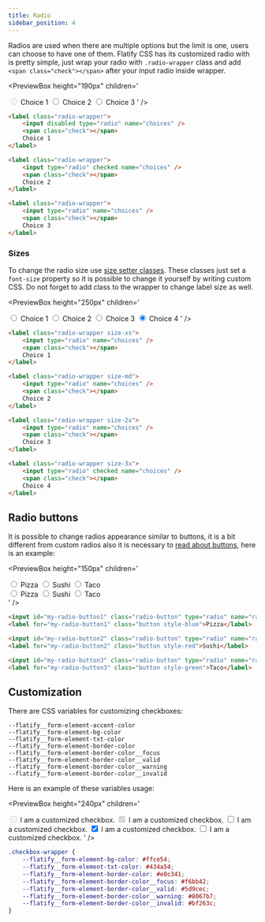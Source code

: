 ```yaml
---
title: Radio
sidebar_position: 4
---
```



Radios are used when there are multiple options but the limit is one, users can choose to have one of them.
Flatify CSS has its customized radio with is pretty simple, just wrap your radio with `.radio-wrapper` class and add `<span class="check"></span>` after your input radio inside wrapper.

<PreviewBox
	height="190px"
	children='<!DOCTYPE html>
<html lang="en">
	<head>
		<meta charset="UTF-8" />
		<meta http-equiv="X-UA-Compatible" content="IE=edge" />
		<meta name="viewport" content="width=device-width, initial-scale=1.0" />
		<link rel="stylesheet" href="https://raw.githack.com/amir2mi/FlatifyCSS/master/dist/css/flatify-min.css" />
		<title>Radios</title>
	</head>
	<body>
		<label class="radio-wrapper">
			<input disabled type="radio" name="choices" />
			<span class="check"></span>
			Choice 1
		</label>
		<label class="radio-wrapper">
			<input type="radio" checked name="choices" />
			<span class="check"></span>
			Choice 2
		</label>
		<label class="radio-wrapper">
			<input type="radio" name="choices" />
			<span class="check"></span>
			Choice 3
		</label>
    </body>

</html>'
/>

```html title="index.html"
<label class="radio-wrapper">
	<input disabled type="radio" name="choices" />
	<span class="check"></span>
	Choice 1
</label>

<label class="radio-wrapper">
	<input type="radio" checked name="choices" />
	<span class="check"></span>
	Choice 2
</label>

<label class="radio-wrapper">
	<input type="radio" name="choices" />
	<span class="check"></span>
	Choice 3
</label>
```

### Sizes

To change the radio size use [size setter classes](/docs/helpers/size-setters).
These classes just set a `font-size` property so it is possible to change it yourself by writing custom CSS. Do not forget to add class to the wrapper to change label size as well.

<PreviewBox
	height="250px"
	children='<!DOCTYPE html>
<html lang="en">
	<head>
		<meta charset="UTF-8" />
		<meta http-equiv="X-UA-Compatible" content="IE=edge" />
		<meta name="viewport" content="width=device-width, initial-scale=1.0" />
		<link rel="stylesheet" href="https://raw.githack.com/amir2mi/FlatifyCSS/master/dist/css/flatify-min.css" />
		<title>Checkboxes</title>
	</head>
	<body>
		<label class="radio-wrapper size-xs">
			<input type="radio" name="choices" />
			<span class="check"></span>
			 Choice 1
		</label>
		<label class="radio-wrapper size-md">
			<input type="radio" name="choices" />
			<span class="check"></span>
			Choice 2
		</label>
		<label class="radio-wrapper size-2x">
			<input type="radio" name="choices" />
			<span class="check"></span>
			Choice 3
		</label>
		<label class="radio-wrapper size-3x">
			<input type="radio" checked name="choices" />
			<span class="check"></span>
			Choice 4
		</label>
    </body>
</html>'
/>

```html title="index.html"
<label class="radio-wrapper size-xs">
	<input type="radio" name="choices" />
	<span class="check"></span>
	Choice 1
</label>

<label class="radio-wrapper size-md">
	<input type="radio" name="choices" />
	<span class="check"></span>
	Choice 2
</label>

<label class="radio-wrapper size-2x">
	<input type="radio" name="choices" />
	<span class="check"></span>
	Choice 3
</label>

<label class="radio-wrapper size-3x">
	<input type="radio" checked name="choices" />
	<span class="check"></span>
	Choice 4
</label>
```

## Radio buttons

It is possible to change radios appearance similar to buttons, it is a bit different from custom radios also it is necessary to [read about buttons](/docs/components/buttons), here is an example:

<PreviewBox
	height="150px"
	children='<!DOCTYPE html>
<html lang="en">
	<head>
		<meta charset="UTF-8" />
		<meta http-equiv="X-UA-Compatible" content="IE=edge" />
		<meta name="viewport" content="width=device-width, initial-scale=1.0" />
		<link rel="stylesheet" href="https://raw.githack.com/amir2mi/FlatifyCSS/master/dist/css/flatify-min.css" />
		<title>Radios</title>
	</head>
	<body>
		<div class="flex-center">
			<input id="my-radio-button1" class="radio-button" type="radio" 	name="radio-button" />
			<label for="my-radio-button1" class="button style-blue">Pizza</label>
			<input id="my-radio-button2" class="radio-button" type="radio" 	name="radio-button" />
			<label for="my-radio-button2" class="button style-red">Sushi</label>
			<input id="my-radio-button3" class="radio-button" type="radio" 	name="radio-button" />
			<label for="my-radio-button3" class="button style-green">Taco</label>
		</div>
		<div class="flex-center">
			<input id="my-radio-button4" class="radio-button" type="radio" 	name="radio-button" />
			<label for="my-radio-button4" class="button outline style-blue">Pizza</label>
			<input id="my-radio-button5" class="radio-button" type="radio" 	name="radio-button" />
			<label for="my-radio-button5" class="button outline style-red">Sushi</label>
			<input id="my-radio-button6" class="radio-button" type="radio" 	name="radio-button" />
			<label for="my-radio-button6" class="button outline style-green">Taco</label>
		</div>
    </body>

</html>'
/>

```html title="index.html"
<input id="my-radio-button1" class="radio-button" type="radio" name="radio-button" />
<label for="my-radio-button1" class="button style-blue">Pizza</label>

<input id="my-radio-button2" class="radio-button" type="radio" name="radio-button" />
<label for="my-radio-button2" class="button style-red">Sushi</label>

<input id="my-radio-button3" class="radio-button" type="radio" name="radio-button" />
<label for="my-radio-button3" class="button style-green">Taco</label>
```

## Customization

There are CSS variables for customizing checkboxes:

`--flatify__form-element-accent-color`  
`--flatify__form-element-bg-color`  
`--flatify__form-element-txt-color`  
`--flatify__form-element-border-color`  
`--flatify__form-element-border-color__focus`  
`--flatify__form-element-border-color__valid`  
`--flatify__form-element-border-color__warning`  
`--flatify__form-element-border-color__invalid`

Here is an example of these variables usage:

<PreviewBox
	height="240px"
	children='<!DOCTYPE html>
<html lang="en">
	<head>
		<meta charset="UTF-8" />
		<meta http-equiv="X-UA-Compatible" content="IE=edge" />
		<meta name="viewport" content="width=device-width, initial-scale=1.0" />
		<link rel="stylesheet" href="https://raw.githack.com/amir2mi/FlatifyCSS/master/dist/css/flatify-min.css" />
		<title>Inputs</title>
		<style>
			.checkbox-wrapper{
				--flatify__form-element-bg-color: #FFCE54;
				--flatify__form-element-txt-color: #434A54;
				--flatify__form-element-border-color: #E0C341;
				--flatify__form-element-border-color__focus: #F6BB42;
				--flatify__form-element-border-color__valid: #5D9CEC;
				--flatify__form-element-border-color__warning: #8067B7;
				--flatify__form-element-border-color__invalid: #BF263C;
			}
		</style>
	</head>
		<body>
		<label class="checkbox-wrapper">
			<input type="checkbox" disabled />
			<span class="check"></span>
			I am a customized checkbox.
		</label>
		<label class="checkbox-wrapper">
			<input type="checkbox" checked disabled/>
			<span class="check"></span>
			I am a customized checkbox.
		</label>
    	<label class="checkbox-wrapper">
    		<input type="checkbox" />
    		<span class="check"></span>
    		I am a customized checkbox.
    	</label>
    	<label class="checkbox-wrapper">
    		<input type="checkbox" checked/>
    		<span class="check"></span>
    		I am a customized checkbox.
    	</label>
    	<label class="checkbox-wrapper">
    		<input type="checkbox" class="indeterminate-checkbox" />
    		<span class="check"></span>
    		I am a customized checkbox.
    	</label>
    </body>
    <script>
    	document.querySelector(".indeterminate-checkbox").indeterminate = true;
    </script>
</html>'
/>

```css title="style.css"
.checkbox-wrapper {
	--flatify__form-element-bg-color: #ffce54;
	--flatify__form-element-txt-color: #434a54;
	--flatify__form-element-border-color: #e0c341;
	--flatify__form-element-border-color__focus: #f6bb42;
	--flatify__form-element-border-color__valid: #5d9cec;
	--flatify__form-element-border-color__warning: #8067b7;
	--flatify__form-element-border-color__invalid: #bf263c;
}
```
